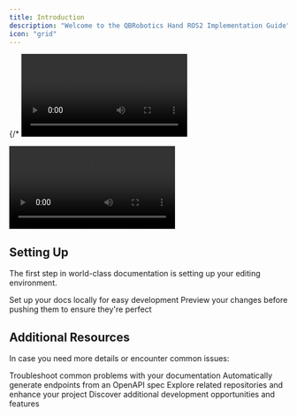 ```yaml
---
title: Introduction
description: "Welcome to the QBRobotics Hand ROS2 Implementation Guide"
icon: "grid"
---
```


{/* <video className="block dark:block" src="/images/vid1.mp4" alt="sample video" /> */}

<video
  controls
  className="w-[500px] mx-auto h-[550px] aspect-video"
  src="/images/vid2.mp4"
/>

## Setting Up

The first step in world-class documentation is setting up your editing environment.

<CardGroup cols={2}>
  <Card title="Quick Start" icon="screwdriver-wrench" href="/Quickstart">
    Set up your docs locally for easy development
  </Card>
  <Card title="Manual Setup" icon="image" href="">
    Preview your changes before pushing them to ensure they're perfect
  </Card>
</CardGroup>

## Additional Resources

In case you need more details or encounter common issues:

<CardGroup cols={2}>
  <Card title="Common Issues" icon="gear" href="/common-issues">
    Troubleshoot common problems with your documentation
  </Card>
  <Card
    title="Reference Documentation"
    icon="code"
    href="/references/documentation"
  >
    Automatically generate endpoints from an OpenAPI spec
  </Card>
  <Card
    title="Related Repositories"
    icon="github"
    href="/references/repositories"
  >
    Explore related repositories and enhance your project
  </Card>
  <Card title="Further Development" icon="stars" href="/further-development">
    Discover additional development opportunities and features
  </Card>
</CardGroup>
